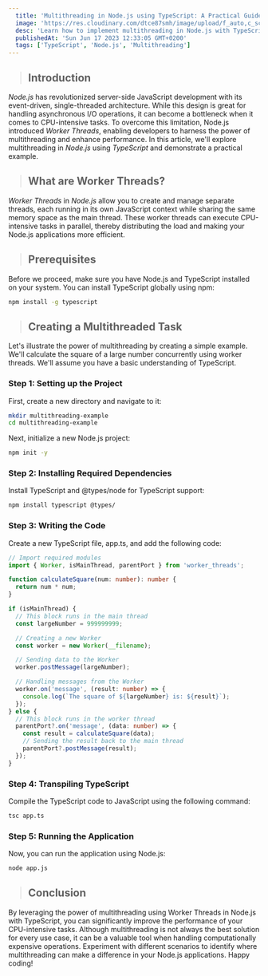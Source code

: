 ```yaml
---
  title: 'Multithreading in Node.js using TypeScript: A Practical Guide'
  image: 'https://res.cloudinary.com/dtce87smh/image/upload/f_auto,c_scale,w_1000,ar_16:9/v1691179458/multithreading_w5gp3w.jpg'
  desc: 'Learn how to implement multithreading in Node.js with TypeScript and boost application performance efficiently'
  publishedAt: 'Sun Jun 17 2023 12:33:05 GMT+0200'
  tags: ['TypeScript', 'Node.js', 'Multithreading']
---
```


> ## Introduction

_Node.js_ has revolutionized server-side JavaScript development with its event-driven, single-threaded architecture. While this design is great for handling asynchronous I/O operations, it can become a bottleneck when it comes to CPU-intensive tasks. To overcome this limitation, Node.js introduced _Worker Threads_, enabling developers to harness the power of multithreading and enhance performance. In this article, we'll explore multithreading in _Node.js_ using _TypeScript_ and demonstrate a practical example.

> ## What are Worker Threads?

_Worker Threads_ in _Node.js_ allow you to create and manage separate threads, each running in its own JavaScript context while sharing the same memory space as the main thread. These worker threads can execute CPU-intensive tasks in parallel, thereby distributing the load and making your Node.js applications more efficient.

> ## Prerequisites

Before we proceed, make sure you have Node.js and TypeScript installed on your system. You can install TypeScript globally using npm:

```bash
npm install -g typescript
```

> ## Creating a Multithreaded Task

Let's illustrate the power of multithreading by creating a simple example. We'll calculate the square of a large number concurrently using worker threads. We'll assume you have a basic understanding of TypeScript.

### Step 1: Setting up the Project

First, create a new directory and navigate to it:

```bash
mkdir multithreading-example
cd multithreading-example
```

Next, initialize a new Node.js project:

```bash
npm init -y
```

### Step 2: Installing Required Dependencies

Install TypeScript and @types/node for TypeScript support:

```bash
npm install typescript @types/
```
### Step 3: Writing the Code

Create a new TypeScript file, app.ts, and add the following code:

```typescript
// Import required modules
import { Worker, isMainThread, parentPort } from 'worker_threads';

function calculateSquare(num: number): number {
  return num * num;
}

if (isMainThread) {
  // This block runs in the main thread
  const largeNumber = 999999999;

  // Creating a new Worker
  const worker = new Worker(__filename);

  // Sending data to the Worker
  worker.postMessage(largeNumber);

  // Handling messages from the Worker
  worker.on('message', (result: number) => {
    console.log(`The square of ${largeNumber} is: ${result}`);
  });
} else {
  // This block runs in the worker thread
  parentPort?.on('message', (data: number) => {
    const result = calculateSquare(data);
    // Sending the result back to the main thread
    parentPort?.postMessage(result);
  });
}
```

### Step 4: Transpiling TypeScript

Compile the TypeScript code to JavaScript using the following command:

```bash
tsc app.ts
```
### Step 5: Running the Application

Now, you can run the application using Node.js:

```bash
node app.js
```

> ## Conclusion

By leveraging the power of multithreading using Worker Threads in Node.js with TypeScript, you can significantly improve the performance of your CPU-intensive tasks. Although multithreading is not always the best solution for every use case, it can be a valuable tool when handling computationally expensive operations. Experiment with different scenarios to identify where multithreading can make a difference in your Node.js applications. Happy coding!
